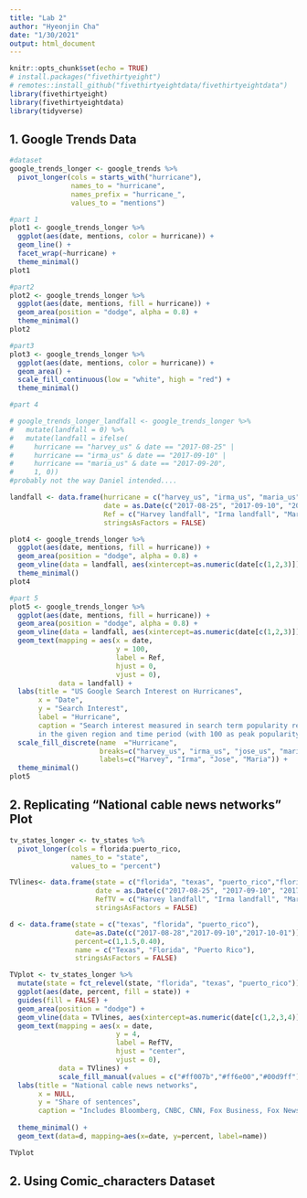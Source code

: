 ```yaml
---
title: "Lab 2"
author: "Hyeonjin Cha"
date: "1/30/2021"
output: html_document
---
```


```r
knitr::opts_chunk$set(echo = TRUE)
# install.packages("fivethirtyeight")
# remotes::install_github("fivethirtyeightdata/fivethirtyeightdata")
library(fivethirtyeight)
library(fivethirtyeightdata)
library(tidyverse)
```

## 1. Google Trends Data
```r
#dataset
google_trends_longer <- google_trends %>%
  pivot_longer(cols = starts_with("hurricane"),
               names_to = "hurricane",
               names_prefix = "hurricane_",
               values_to = "mentions")

#part 1
plot1 <- google_trends_longer %>%
  ggplot(aes(date, mentions, color = hurricane)) +
  geom_line() +
  facet_wrap(~hurricane) +
  theme_minimal()
plot1

#part2
plot2 <- google_trends_longer %>%
  ggplot(aes(date, mentions, fill = hurricane)) +
  geom_area(position = "dodge", alpha = 0.8) +
  theme_minimal()
plot2

#part3
plot3 <- google_trends_longer %>%
  ggplot(aes(date, mentions, color = hurricane)) +
  geom_area() +
  scale_fill_continuous(low = "white", high = "red") +
  theme_minimal()

#part 4

# google_trends_longer_landfall <- google_trends_longer %>%
#   mutate(landfall = 0) %>%
#   mutate(landfall = ifelse(
#     hurricane == "harvey_us" & date == "2017-08-25" |
#     hurricane == "irma_us" & date == "2017-09-10" |
#     hurricane == "maria_us" & date == "2017-09-20",
#     1, 0))
#probably not the way Daniel intended....

landfall <- data.frame(hurricane = c("harvey_us", "irma_us", "maria_us"),
                       date = as.Date(c("2017-08-25", "2017-09-10", "2017-09-20")),
                       Ref = c("Harvey landfall", "Irma landfall", "Maria landfall"),
                       stringsAsFactors = FALSE)

plot4 <- google_trends_longer %>%
  ggplot(aes(date, mentions, fill = hurricane)) +
  geom_area(position = "dodge", alpha = 0.8) +
  geom_vline(data = landfall, aes(xintercept=as.numeric(date[c(1,2,3)]))) +
  theme_minimal()
plot4

#part 5
plot5 <- google_trends_longer %>%
  ggplot(aes(date, mentions, fill = hurricane)) +
  geom_area(position = "dodge", alpha = 0.8) +
  geom_vline(data = landfall, aes(xintercept=as.numeric(date[c(1,2,3)])), linetype=4) +
  geom_text(mapping = aes(x = date,
                          y = 100,
                          label = Ref,
                          hjust = 0,
                          vjust = 0),
            data = landfall) +
  labs(title = "US Google Search Interest on Hurricanes",
       x = "Date",
       y = "Search Interest",
       label = "Hurricane",
       caption = "Search interest measured in search term popularity relative to peak popularity
       in the given region and time period (with 100 as peak popularity)") +
  scale_fill_discrete(name  ="Hurricane",
                      breaks=c("harvey_us", "irma_us", "jose_us", "maria_us"),
                      labels=c("Harvey", "Irma", "Jose", "Maria")) +
  theme_minimal()
plot5

```


## 2. Replicating “National cable news networks” Plot
```r
tv_states_longer <- tv_states %>%
  pivot_longer(cols = florida:puerto_rico,
               names_to = "state",
               values_to = "percent")

TVlines<- data.frame(state = c("florida", "texas", "puerto_rico","florida"),
                     date = as.Date(c("2017-08-25", "2017-09-10", "2017-09-20", "2017-10-01")),
                     RefTV = c("Harvey landfall", "Irma landfall", "Maria landfall", "Las Vegas shooting"),
                     stringsAsFactors = FALSE)

d <- data.frame(state = c("texas", "florida", "puerto_rico"),
                date=as.Date(c("2017-08-28","2017-09-10","2017-10-01")), 
                percent=c(1,1.5,0.40), 
                name = c("Texas", "Florida", "Puerto Rico"),
                stringsAsFactors = FALSE)

TVplot <- tv_states_longer %>%
  mutate(state = fct_relevel(state, "florida", "texas", "puerto_rico")) %>%
  ggplot(aes(date, percent, fill = state)) +
  guides(fill = FALSE) +
  geom_area(position = "dodge") +
  geom_vline(data = TVlines, aes(xintercept=as.numeric(date[c(1,2,3,4)])), linetype=4) +
  geom_text(mapping = aes(x = date,
                          y = 4,
                          label = RefTV,
                          hjust = "center",
                          vjust = 0),
            data = TVlines) +
            scale_fill_manual(values = c("#ff007b","#ff6e00","#00d9ff"))+
  labs(title = "National cable news networks",
       x = NULL,
       y = "Share of sentences",
       caption = "Includes Bloomberg, CNBC, CNN, Fox Business, Fox News and MSNBC.") +
  
  theme_minimal() +
  geom_text(data=d, mapping=aes(x=date, y=percent, label=name))

TVplot


```

## 2. Using Comic_characters Dataset
```r
```


